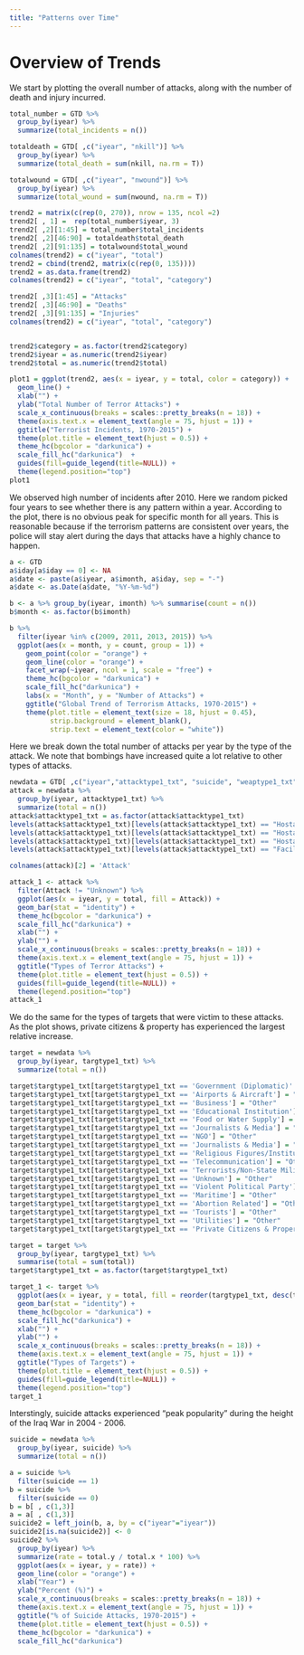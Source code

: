 ```yaml
---
title: "Patterns over Time"
---
```



# Overview of Trends

We start by plotting the overall number of attacks, along with the number of death and injury incurred. 


```r



total_number = GTD %>%
  group_by(iyear) %>%
  summarize(total_incidents = n())

totaldeath = GTD[ ,c("iyear", "nkill")] %>%
  group_by(iyear) %>%
  summarize(total_death = sum(nkill, na.rm = T))

totalwound = GTD[ ,c("iyear", "nwound")] %>%
  group_by(iyear) %>%
  summarize(total_wound = sum(nwound, na.rm = T))

trend2 = matrix(c(rep(0, 270)), nrow = 135, ncol =2)
trend2[ , 1] =  rep(total_number$iyear, 3)
trend2[ ,2][1:45] = total_number$total_incidents
trend2[ ,2][46:90] = totaldeath$total_death
trend2[ ,2][91:135] = totalwound$total_wound
colnames(trend2) = c("iyear", "total")
trend2 = cbind(trend2, matrix(c(rep(0, 135))))
trend2 = as.data.frame(trend2)
colnames(trend2) = c("iyear", "total", "category")

trend2[ ,3][1:45] = "Attacks"
trend2[ ,3][46:90] = "Deaths"
trend2[ ,3][91:135] = "Injuries"
colnames(trend2) = c("iyear", "total", "category")


trend2$category = as.factor(trend2$category)
trend2$iyear = as.numeric(trend2$iyear)
trend2$total = as.numeric(trend2$total)

plot1 = ggplot(trend2, aes(x = iyear, y = total, color = category)) +
  geom_line() +
  xlab("") +
  ylab("Total Number of Terror Attacks") +
  scale_x_continuous(breaks = scales::pretty_breaks(n = 18)) +
  theme(axis.text.x = element_text(angle = 75, hjust = 1)) +
  ggtitle("Terrorist Incidents, 1970-2015") +
  theme(plot.title = element_text(hjust = 0.5)) +
  theme_hc(bgcolor = "darkunica") +
  scale_fill_hc("darkunica")  +
  guides(fill=guide_legend(title=NULL)) +
  theme(legend.position="top")
plot1


```

We observed high number of incidents after 2010. Here we random picked four years to see whether there is any pattern within a year. According to the plot, there is no obvious peak for specific month for all years. This is reasonable because if the terrorism patterns are consistent over years, the police will stay alert during the days that attacks have a highly chance to happen.

```r
a <- GTD
a$iday[a$iday == 0] <- NA
a$date <- paste(a$iyear, a$imonth, a$iday, sep = "-")
a$date <- as.Date(a$date, "%Y-%m-%d")

b <- a %>% group_by(iyear, imonth) %>% summarise(count = n())
b$month <- as.factor(b$imonth)

b %>% 
  filter(iyear %in% c(2009, 2011, 2013, 2015)) %>% 
  ggplot(aes(x = month, y = count, group = 1)) + 
    geom_point(color = "orange") + 
    geom_line(color = "orange") + 
    facet_wrap(~iyear, ncol = 1, scale = "free") + 
    theme_hc(bgcolor = "darkunica") + 
    scale_fill_hc("darkunica") + 
    labs(x = "Month", y = "Number of Attacks") + 
    ggtitle("Global Trend of Terrorism Attacks, 1970-2015") + 
    theme(plot.title = element_text(size = 18, hjust = 0.45), 
          strip.background = element_blank(),
          strip.text = element_text(color = "white"))
```










Here we break down the total number of attacks per year by the type of the attack. We note that bombings have increased quite a lot relative to other types of attacks.

```r
newdata = GTD[ ,c("iyear","attacktype1_txt", "suicide", "weaptype1_txt", "targtype1_txt")]
attack = newdata %>%
  group_by(iyear, attacktype1_txt) %>%
  summarize(total = n())
attack$attacktype1_txt = as.factor(attack$attacktype1_txt)
levels(attack$attacktype1_txt)[levels(attack$attacktype1_txt) == "Hostage Taking (Barricade Incident)"] <- "Barricade Incident"
levels(attack$attacktype1_txt)[levels(attack$attacktype1_txt) == "Hostage Taking (Kidnapping)"] <- "Kidnapping"
levels(attack$attacktype1_txt)[levels(attack$attacktype1_txt) == "Hostage Taking (Kidnapping)"] <- "Kidnapping"
levels(attack$attacktype1_txt)[levels(attack$attacktype1_txt) == "Facility/Infrastructure Attack"] <- "Facility/Infrastructure"

colnames(attack)[2] = 'Attack'

attack_1 <- attack %>%
  filter(Attack != "Unknown") %>%
  ggplot(aes(x = iyear, y = total, fill = Attack)) +
  geom_bar(stat = "identity") +
  theme_hc(bgcolor = "darkunica") +
  scale_fill_hc("darkunica") +
  xlab("") +
  ylab("") +
  scale_x_continuous(breaks = scales::pretty_breaks(n = 18)) +
  theme(axis.text.x = element_text(angle = 75, hjust = 1)) +
  ggtitle("Types of Terror Attacks") +
  theme(plot.title = element_text(hjust = 0.5)) +
  guides(fill=guide_legend(title=NULL)) +
  theme(legend.position="top")
attack_1

```

We do the same for the types of targets that were victim to these attacks. As the plot shows, private citizens & property has experienced the largest relative increase.

```r
target = newdata %>%
  group_by(iyear, targtype1_txt) %>%
  summarize(total = n())

target$targtype1_txt[target$targtype1_txt == 'Government (Diplomatic)'| target$targtype1_txt == 'Government (General)'] = "Government"
target$targtype1_txt[target$targtype1_txt == 'Airports & Aircraft'] = "Transportation"
target$targtype1_txt[target$targtype1_txt == 'Business'] = "Other"
target$targtype1_txt[target$targtype1_txt == 'Educational Institution'] = "Other"
target$targtype1_txt[target$targtype1_txt == 'Food or Water Supply'] = "Other"
target$targtype1_txt[target$targtype1_txt == 'Journalists & Media'] = "Other"
target$targtype1_txt[target$targtype1_txt == 'NGO'] = "Other"
target$targtype1_txt[target$targtype1_txt == 'Journalists & Media'] = "Other"
target$targtype1_txt[target$targtype1_txt == 'Religious Figures/Institutions'] = "Other"
target$targtype1_txt[target$targtype1_txt == 'Telecommunication'] = "Other"
target$targtype1_txt[target$targtype1_txt == 'Terrorists/Non-State Militia'] = "Other"
target$targtype1_txt[target$targtype1_txt == 'Unknown'] = "Other"
target$targtype1_txt[target$targtype1_txt == 'Violent Political Party'] = "Other"
target$targtype1_txt[target$targtype1_txt == 'Maritime'] = "Other"
target$targtype1_txt[target$targtype1_txt == 'Abortion Related'] = "Other"
target$targtype1_txt[target$targtype1_txt == 'Tourists'] = "Other"
target$targtype1_txt[target$targtype1_txt == 'Utilities'] = "Other"
target$targtype1_txt[target$targtype1_txt == 'Private Citizens & Property'] = "Citizens&Property"

target = target %>%
  group_by(iyear, targtype1_txt) %>%
  summarise(total = sum(total))
target$targtype1_txt = as.factor(target$targtype1_txt)

target_1 <- target %>%
  ggplot(aes(x = iyear, y = total, fill = reorder(targtype1_txt, desc(total)))) +
  geom_bar(stat = "identity") +
  theme_hc(bgcolor = "darkunica") +
  scale_fill_hc("darkunica") +
  xlab("") +
  ylab("") +
  scale_x_continuous(breaks = scales::pretty_breaks(n = 18)) +
  theme(axis.text.x = element_text(angle = 75, hjust = 1)) +
  ggtitle("Types of Targets") +
  theme(plot.title = element_text(hjust = 0.5)) +
  guides(fill=guide_legend(title=NULL)) +
  theme(legend.position="top")
target_1
```

Interstingly, suicide attacks experienced "peak popularity" during the height of the Iraq War in 2004 - 2006.

```r

suicide = newdata %>%
  group_by(iyear, suicide) %>%
  summarize(total = n())

a = suicide %>%
  filter(suicide == 1)
b = suicide %>%
  filter(suicide == 0)
b = b[ , c(1,3)]
a = a[ , c(1,3)]
suicide2 = left_join(b, a, by = c("iyear"="iyear"))
suicide2[is.na(suicide2)] <- 0
suicide2 %>%
  group_by(iyear) %>%
  summarize(rate = total.y / total.x * 100) %>%
  ggplot(aes(x = iyear, y = rate)) +
  geom_line(color = "orange") + 
  xlab("Year") +
  ylab("Percent (%)") +
  scale_x_continuous(breaks = scales::pretty_breaks(n = 18)) +
  theme(axis.text.x = element_text(angle = 75, hjust = 1)) +
  ggtitle("% of Suicide Attacks, 1970-2015") +
  theme(plot.title = element_text(hjust = 0.5)) +
  theme_hc(bgcolor = "darkunica") +
  scale_fill_hc("darkunica") 



```

